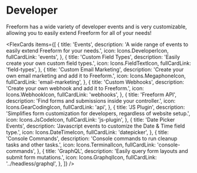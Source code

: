 

# Developer

Freeform has a wide variety of developer events and is very customizable, allowing you to easily extend Freeform for all of your needs!

<FlexCards
  items={[
    {
      title: 'Events',
      description:
        'A wide range of events to easily extend Freeform for your needs.',
      icon: Icons.DeveloperIcon,
      fullCardLink: 'events',
    },
    {
      title: 'Custom Field Types',
      description: 'Easily create your own custom field types.',
      icon: Icons.FieldTextIcon,
      fullCardLink: 'field-types',
    },
    {
      title: 'Custom Email Marketing',
      description: 'Create your own email marketing and add it to Freeform.',
      icon: Icons.MegaphoneIcon,
      fullCardLink: 'email-marketing',
    },
    {
      title: 'Custom Webhooks',
      description: 'Create your own webhook and add it to Freeform.',
      icon: Icons.WebhookIcon,
      fullCardLink: 'webhooks',
    },
    {
      title: 'Freeform API',
      description: 'Find forms and submissions inside your controller.',
      icon: Icons.GearCodingIcon,
      fullCardLink: 'api',
    },
    {
      title: 'JS Plugin',
      description:
        'Simplifies form customization for developers, regardless of website setup.',
      icon: Icons.JsCodeIcon,
      fullCardLink: 'js-plugin',
    },
    {
      title: 'Date Picker Events',
      description: 'Javascript events to customize the Date & Time field type.',
      icon: Icons.DateTimeIcon,
      fullCardLink: 'datepicker',
    },
    {
      title: 'Console Commands',
      description: 'Console commands to run cleanup tasks and other tasks.',
      icon: Icons.TerminalIcon,
      fullCardLink: 'console-commands',
    },
    {
      title: 'GraphQL',
      description: 'Easily query form layouts and submit form mutations.',
      icon: Icons.GraphqlIcon,
      fullCardLink: '../headless/graphql',
    },
  ]}
/>
